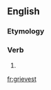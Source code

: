 ==English==

===Etymology===
{{suffix|grieve|est|lang=en}}

===Verb===
{{head|en|verb form}}

# {{en-archaic second-person singular of|grieve|lang=en}}

[[fr:grievest]]